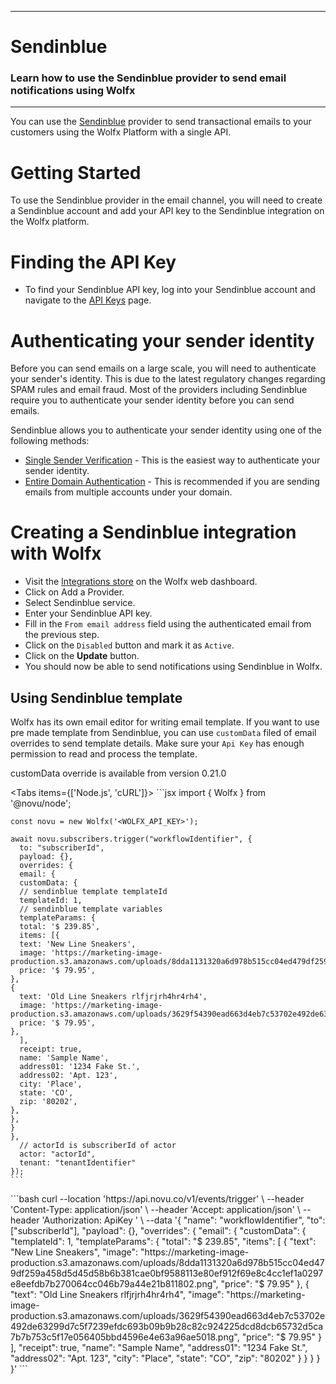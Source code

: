 
---
# Sendinblue
### Learn how to use the Sendinblue provider to send email notifications using Wolfx
---

You can use the [Sendinblue](https://www.sendinblue.com/) provider to send transactional emails to your customers using the Wolfx Platform with a single API.

# Getting Started

To use the Sendinblue provider in the email channel, you will need to create a Sendinblue account and add your API key to the Sendinblue integration on the Wolfx platform.

# Finding the API Key

- To find your Sendinblue API key, log into your Sendinblue account and navigate to the [API Keys](https://account.sendinblue.com/advanced/api) page.

# Authenticating your sender identity

Before you can send emails on a large scale, you will need to authenticate your sender's identity. This is due to the latest regulatory changes regarding SPAM rules and email fraud. Most of the providers including Sendinblue require you to authenticate your sender identity before you can send emails.

Sendinblue allows you to authenticate your sender identity using one of the following methods:

- [Single Sender Verification](https://account.sendinblue.com/senders) - This is the easiest way to authenticate your sender identity.
- [Entire Domain Authentication](https://help.sendinblue.com/hc/en-us/articles/115000185270-What-is-a-verified-domain-on-Sendinblue-) - This is recommended if you are sending emails from multiple accounts under your domain.

# Creating a Sendinblue integration with Wolfx

- Visit the [Integrations store](https://web.novu.co/integrations?utm_campaign=docs-sendinblue) on the Wolfx web dashboard.
- Click on Add a Provider.
- Select Sendinblue service.
- Enter your Sendinblue API key.
- Fill in the `From email address` field using the authenticated email from the previous step.
- Click on the `Disabled` button and mark it as `Active`.
- Click on the **Update** button.
- You should now be able to send notifications using Sendinblue in Wolfx.

## Using Sendinblue template

Wolfx has its own email editor for writing email template. If you want to use pre made template from Sendinblue, you can use `customData` filed of email overrides to send template details. Make sure your `Api Key` has enough permission to read and process the template.

<div>customData override is available from version 0.21.0</div>

<Tabs items={['Node.js', 'cURL']}>
  <Tab>
    ```jsx
    import { Wolfx } from '@novu/node';

    const novu = new Wolfx('<WOLFX_API_KEY>');

    await novu.subscribers.trigger("workflowIdentifier", {
      to: "subscriberId",
      payload: {},
      overrides: {
      email: {
      customData: {
      // sendinblue template templateId
      templateId: 1,
      // sendinblue template variables
      templateParams: {
      total: '$ 239.85',
      items: [{
      text: 'New Line Sneakers',
      image: 'https://marketing-image-production.s3.amazonaws.com/uploads/8dda1131320a6d978b515cc04ed479df259a458d5d45d58b6b381cae0bf9588113e80ef912f69e8c4cc1ef1a0297e8eefdb7b270064cc046b79a44e21b811802.png',
      price: '$ 79.95',
    },
    {
      text: 'Old Line Sneakers rlfjrjrh4hr4rh4',
      image: 'https://marketing-image-production.s3.amazonaws.com/uploads/3629f54390ead663d4eb7c53702e492de63299d7c5f7239efdc693b09b9b28c82c924225dcd8dcb65732d5ca7b7b753c5f17e056405bbd4596e4e63a96ae5018.png',
      price: '$ 79.95',
    },
      ],
      receipt: true,
      name: 'Sample Name',
      address01: '1234 Fake St.',
      address02: 'Apt. 123',
      city: 'Place',
      state: 'CO',
      zip: '80202',
    },
    },
    }
    },
      // actorId is subscriberId of actor
      actor: "actorId",
      tenant: "tenantIdentifier"
    });
    ```
  </Tab>
  <Tab>
    ```bash
    curl --location 'https://api.novu.co/v1/events/trigger' \
    --header 'Content-Type: application/json' \
    --header 'Accept: application/json' \
    --header 'Authorization: ApiKey <WOLFX_API_KEY>' \
    --data '{
      "name": "workflowIdentifier",
      "to":  ["subscriberId"],
      "payload": {},
      "overrides": {
      "email": {
      "customData": {
      "templateId": 1,
      "templateParams": {
      "total": "$ 239.85",
      "items": [
    {
      "text": "New Line Sneakers",
      "image": "https://marketing-image-production.s3.amazonaws.com/uploads/8dda1131320a6d978b515cc04ed479df259a458d5d45d58b6b381cae0bf9588113e80ef912f69e8c4cc1ef1a0297e8eefdb7b270064cc046b79a44e21b811802.png",
      "price": "$ 79.95"
    },
    {
      "text": "Old Line Sneakers rlfjrjrh4hr4rh4",
      "image": "https://marketing-image-production.s3.amazonaws.com/uploads/3629f54390ead663d4eb7c53702e492de63299d7c5f7239efdc693b09b9b28c82c924225dcd8dcb65732d5ca7b7b753c5f17e056405bbd4596e4e63a96ae5018.png",
      "price": "$ 79.95"
    }
      ],
      "receipt": true,
      "name": "Sample Name",
      "address01": "1234 Fake St.",
      "address02": "Apt. 123",
      "city": "Place",
      "state": "CO",
      "zip": "80202"
    }
    }
    }
    }
    }'
    ```
  </Tab>
</Tabs>